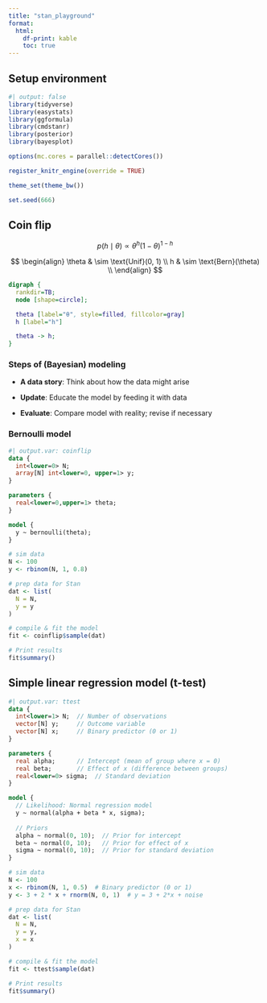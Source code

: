 ```yaml
---
title: "stan_playground"
format:
  html:
    df-print: kable
    toc: true
---
```


## Setup environment

```r
#| output: false
library(tidyverse)
library(easystats)
library(ggformula)
library(cmdstanr)
library(posterior)
library(bayesplot)

options(mc.cores = parallel::detectCores())

register_knitr_engine(override = TRUE)

theme_set(theme_bw())

set.seed(666)
```

## Coin flip

$$
p(h \mid \theta) \propto \theta^h (1 - \theta)^{1-h}
$$

$$
\begin{align}
\theta & \sim \text{Unif}(0, 1) \\
h & \sim \text{Bern}(\theta) \\
\end{align}
$$

```dot
digraph {
  rankdir=TB;
  node [shape=circle];

  theta [label="θ", style=filled, fillcolor=gray]
  h [label="h"]

  theta -> h;
}
```

### Steps of (Bayesian) modeling

-   **A data story**: Think about how the data might arise

-   **Update**: Educate the model by feeding it with data

-   **Evaluate**: Compare model with reality; revise if necessary

### Bernoulli model

```stan
#| output.var: coinflip
data {
  int<lower=0> N;
  array[N] int<lower=0, upper=1> y;
}

parameters {
  real<lower=0,upper=1> theta;
}

model {
  y ~ bernoulli(theta);
}
```

```r
# sim data
N <- 100
y <- rbinom(N, 1, 0.8)

# prep data for Stan
dat <- list(
  N = N,
  y = y
)

# compile & fit the model
fit <- coinflip$sample(dat)

# Print results
fit$summary()
```

## Simple linear regression model (t-test)

```stan
#| output.var: ttest
data {
  int<lower=1> N;  // Number of observations
  vector[N] y;     // Outcome variable
  vector[N] x;     // Binary predictor (0 or 1)
}

parameters {
  real alpha;      // Intercept (mean of group where x = 0)
  real beta;       // Effect of x (difference between groups)
  real<lower=0> sigma;  // Standard deviation
}

model {
  // Likelihood: Normal regression model
  y ~ normal(alpha + beta * x, sigma);
  
  // Priors
  alpha ~ normal(0, 10);  // Prior for intercept
  beta ~ normal(0, 10);   // Prior for effect of x
  sigma ~ normal(0, 10);  // Prior for standard deviation
}
```

```r
# sim data
N <- 100
x <- rbinom(N, 1, 0.5)  # Binary predictor (0 or 1)
y <- 3 + 2 * x + rnorm(N, 0, 1)  # y = 3 + 2*x + noise

# prep data for Stan
dat <- list(
  N = N,
  y = y,
  x = x
)

# compile & fit the model
fit <- ttest$sample(dat)

# Print results
fit$summary()
```
